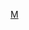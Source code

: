 {{Catnav|頁面分類|...|德國體育|德國足球|效力德國球會的球員}}
{{Catnav|頁面分類|...|各國足球|德國足球|效力德國球會的球員}}
{{Commonscat|Players of 1. FSV Mainz 05}}

[[Category:效力德國球會的球員|M]]